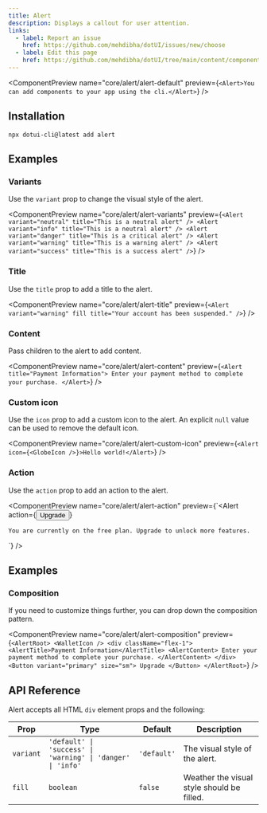```yaml
---
title: Alert
description: Displays a callout for user attention.
links:
  - label: Report an issue
    href: https://github.com/mehdibha/dotUI/issues/new/choose
  - label: Edit this page
    href: https://github.com/mehdibha/dotUI/tree/main/content/components/feedback/alert.mdx?plain=1
---
```


<ComponentPreview
  name="core/alert/alert-default"
  preview={`<Alert>You can add components to your app using the cli.</Alert>`}
/>

## Installation

```package-install
npx dotui-cli@latest add alert
```

## Examples

### Variants

Use the `variant` prop to change the visual style of the alert.

<ComponentPreview
  name="core/alert/alert-variants"
  preview={`<Alert variant="neutral" title="This is a neutral alert" />
<Alert variant="info" title="This is a neutral alert" />
<Alert variant="danger" title="This is a critical alert" />
<Alert variant="warning" title="This is a warning alert" />
<Alert variant="success" title="This is a success alert" />`}
/>

### Title

Use the `title` prop to add a title to the alert.

<ComponentPreview
  name="core/alert/alert-title"
  preview={`<Alert variant="warning" fill title="Your account has been suspended." />`}
/>

### Content

Pass children to the alert to add content.

<ComponentPreview
  name="core/alert/alert-content"
  preview={`<Alert title="Payment Information">
    Enter your payment method to complete your purchase.
  </Alert>`}
/>

### Custom icon

Use the `icon` prop to add a custom icon to the alert. An explicit `null` value can be used to remove the default icon.

<ComponentPreview
  name="core/alert/alert-custom-icon"
  preview={`<Alert icon={<GlobeIcon />}>Hello world!</Alert>`}
/>

### Action

Use the `action` prop to add an action to the alert.

<ComponentPreview
  name="core/alert/alert-action"
  preview={`<Alert
    action={<Button>Upgrade</Button>}
  >
    You are currently on the free plan. Upgrade to unlock more features.
  </Alert>`}
/>

## Examples

### Composition

If you need to customize things further, you can drop down the composition pattern.

<ComponentPreview
  name="core/alert/alert-composition"
  preview={`<AlertRoot>
    <WalletIcon />
    <div className="flex-1">
      <AlertTitle>Payment Information</AlertTitle>
      <AlertContent>
        Enter your payment method to complete your purchase.
      </AlertContent>
    </div>
    <Button variant="primary" size="sm">
      Upgrade
    </Button>
  </AlertRoot>`}
/>

## API Reference

Alert accepts all HTML `div` element props and the following:

| Prop      | Type                                                         | Default     | Description                                |
| --------- | ------------------------------------------------------------ | ----------- | ------------------------------------------ |
| `variant` | `'default' \| 'success' \| 'warning' \| 'danger' \| 'info' ` | `'default'` | The visual style of the alert.             |
| `fill`    | `boolean`                                                    | `false`     | Weather the visual style should be filled. |

